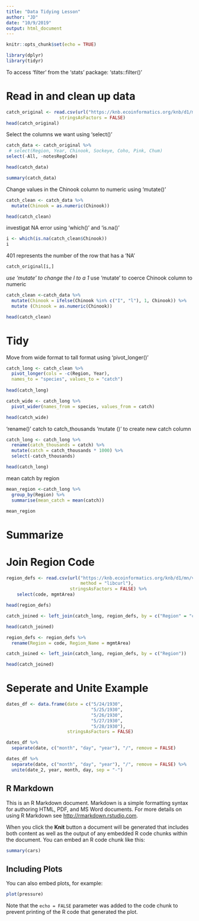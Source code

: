 ```yaml
---
title: "Data Tidying Lesson"
author: "JD"
date: "10/9/2019"
output: html_document
---
```


```r
knitr::opts_chunk$set(echo = TRUE)
```
```r
library(dplyr)
library(tidyr)
```

To access 'filter' from the 'stats' package:
'stats::filter()'

# Read in and clean up data

```r
catch_original <- read.csv(url("https://knb.ecoinformatics.org/knb/d1/mn/v2/object/df35b.302.1", method = "libcurl"),
                    stringsAsFactors = FALSE)
head(catch_original)
```



Select the columns we want using 'select()'

```r
catch_data <- catch_original %>% 
 # select(Region, Year, Chinook, Sockeye, Coho, Pink, Chum)
select(-All, -notesRegCode)

head(catch_data)
```

```r
summary(catch_data)
```

Change values in the Chinook column to numeric using 'mutate()'

```r
catch_clean <- catch_data %>% 
  mutate(Chinook = as.numeric(Chinook))

head(catch_clean)
```

investigat NA error using 'which()' and 'is.na()'

```r
i <- which(is.na(catch_clean$Chinook))
i
```

401 represents the number of the row that has a 'NA'

```r
catch_original[i,]
```

*use 'mutate' to change the I to a 1
*use 'mutate' to coerce Chinook column to numeric

```r
catch_clean <-catch_data %>% 
  mutate(Chinook = ifelse(Chinook %in% c("I", "l"), 1, Chinook)) %>% 
  mutate (Chinook = as.numeric(Chinook))

head(catch_clean)
```


# Tidy

Move from wide format to tall format using 'pivot_longer()'

```r
catch_long <- catch_clean %>% 
  pivot_longer(cols = -c(Region, Year), 
  names_to = "species", values_to = "catch")
  
head(catch_long)
```

```r
catch_wide <- catch_long %>% 
  pivot_wider(names_from = species, values_from = catch)

head(catch_wide)
```

'rename()' catch to catch_thousands
'mutate ()' to create new catch column

```r
catch_long <- catch_long %>% 
  rename(catch_thousands = catch) %>% 
  mutate(catch = catch_thousands * 1000) %>% 
  select(-catch_thousands)

head(catch_long)
```

mean catch by region

```r
mean_region <-catch_long %>% 
  group_by(Region) %>% 
  summarise(mean_catch = mean(catch))

mean_region
```

# Summarize

# Join Region Code

```r
region_defs <- read.csv(url("https://knb.ecoinformatics.org/knb/d1/mn/v2/object/df35b.303.1",
                            method = "libcurl"),
                        stringsAsFactors = FALSE) %>% 
    select(code, mgmtArea)

head(region_defs)
```

```r
catch_joined <- left_join(catch_long, region_defs, by = c("Region" = "code"))

head(catch_joined)
```

```r
region_defs <- region_defs %>% 
  rename(Region = code, Region_Name = mgmtArea)

catch_joined <- left_join(catch_long, region_defs, by = c("Region"))

head(catch_joined)
```

# Seperate and Unite Example

```r
dates_df <- data.frame(date = c("5/24/1930",
                                "5/25/1930",
                                "5/26/1930",
                                "5/27/1930",
                                "5/28/1930"),
                       stringsAsFactors = FALSE)

dates_df %>% 
  separate(date, c("month", "day", "year"), "/", remove = FALSE) 
```
```r
dates_df %>% 
  separate(date, c("month", "day", "year"), "/", remove = FALSE) %>% 
  unite(date_2, year, month, day, sep = "-")
```



## R Markdown

This is an R Markdown document. Markdown is a simple formatting syntax for authoring HTML, PDF, and MS Word documents. For more details on using R Markdown see <http://rmarkdown.rstudio.com>.

When you click the **Knit** button a document will be generated that includes both content as well as the output of any embedded R code chunks within the document. You can embed an R code chunk like this:

```r
summary(cars)
```

## Including Plots

You can also embed plots, for example:

```r
plot(pressure)
```

Note that the `echo = FALSE` parameter was added to the code chunk to prevent printing of the R code that generated the plot.
